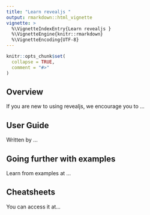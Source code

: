 ```yaml
---
title: "Learn revealjs "
output: rmarkdown::html_vignette
vignette: >
  %\VignetteIndexEntry{Learn revealjs }
  %\VignetteEngine{knitr::rmarkdown}
  %\VignetteEncoding{UTF-8}
---
```


```r
knitr::opts_chunk$set(
  collapse = TRUE,
  comment = "#>"
)
```

## Overview

If you are new to using revealjs, we encourage you to ...

## User Guide

Written by ...

## Going further with examples

Learn from examples at ...

## Cheatsheets

You can access it at... 
